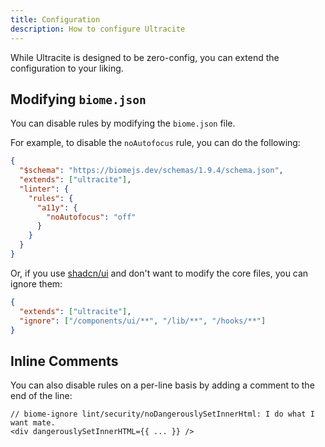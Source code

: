 ```yaml
---
title: Configuration
description: How to configure Ultracite
---
```


While Ultracite is designed to be zero-config, you can extend the configuration to your liking.

## Modifying `biome.json`

You can disable rules by modifying the `biome.json` file.

For example, to disable the `noAutofocus` rule, you can do the following:

```json title="biome.json"
{
  "$schema": "https://biomejs.dev/schemas/1.9.4/schema.json",
  "extends": ["ultracite"],
  "linter": {
    "rules": {
      "a11y": {
        "noAutofocus": "off"
      }
    }
  }
}
```

Or, if you use [shadcn/ui](https://ui.shadcn.com/) and don't want to modify the core files, you can ignore them:

```json title="biome.json"
{
  "extends": ["ultracite"],
  "ignore": ["/components/ui/**", "/lib/**", "/hooks/**"]
}
```

## Inline Comments

You can also disable rules on a per-line basis by adding a comment to the end of the line:

```tsx title="page.tsx"
// biome-ignore lint/security/noDangerouslySetInnerHtml: I do what I want mate.
<div dangerouslySetInnerHTML={{ ... }} />
```
